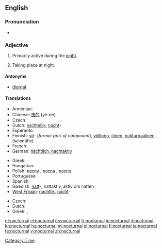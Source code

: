 ==English==

===Pronunciation===
* {{rhymes|ɜː(r)nəl}}

===Adjective===
{{en-adj}}

# {{context|of a person, creature, group, or species}} Primarily active during the [[night]].
# {{context|of an occurrence}} Taking place at night.

====Antonyms====
* [[diurnal]]

====Translations====
{{trans-top|primarily active during the night}}
* Armenian: {{t-|hy|գիշերային|tr=gišerayin}}
* Chinese: [[夜的]] (yè-de)
* Czech: {{t+|cs|noční}}
* Dutch: [[nachtelijk]], [[nacht]]-
* Esperanto: {{t-|eo|nokta|xs=Esperanto}}
* Finnish: [[yö]]- (''former part of compound''), [[yöllinen]], [[öinen]], [[nokturnaalinen]] (scientific)
* French: {{t+|fr|nocturne}}
* German: [[nächtlich]], [[nachtaktiv]]
{{trans-mid}}
* Greek: {{t|el|νυκτόβιος|m|tr=nyktóvios}}
* Hungarian: {{t+|hu|éjjeli}}
* Polish: [[nocny]] {{m}}, [[nocna]] {{f}}, [[nocne]] {{n}}
* Portuguese: {{t+|pt|nocturno}}
* Spanish: {{t-|es|nocturno}}
* Swedish: [[natt]]-, nattaktiv, aktiv om natten
* [[West Frisian]]: [[nachtlik]], [[nacht]]-
{{trans-bottom}}

{{trans-top|taking place at night}}
* Czech: {{t+|cs|noční}}
* Dutch: {{t|nl|nachtelijk}}
* Greek: {{t+|el|νυχτερινός|m|tr=nychterinós}}, {{t|el|νυχτιάτικος|m|tr=nychtiátikos}}
{{trans-mid}}
{{trans-bottom}}

[[Category:Time]]

[[et:nocturnal]]
[[el:nocturnal]]
[[es:nocturnal]]
[[fr:nocturnal]]
[[io:nocturnal]]
[[it:nocturnal]]
[[kn:nocturnal]]
[[hu:nocturnal]]
[[ml:nocturnal]]
[[pl:nocturnal]]
[[fi:nocturnal]]
[[ta:nocturnal]]
[[te:nocturnal]]
[[vi:nocturnal]]
[[zh:nocturnal]]